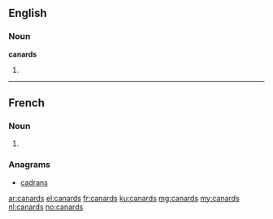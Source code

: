 ==English==

===Noun===
'''canards'''

# {{plural of|canard}}

----

==French==

===Noun===
{{head|fr|plural}} {{m-p}}

# {{plural of|canard|lang=fr}}

===Anagrams===
* [[cadrans#French|cadrans]]

[[ar:canards]]
[[el:canards]]
[[fr:canards]]
[[ku:canards]]
[[mg:canards]]
[[my:canards]]
[[nl:canards]]
[[no:canards]]
